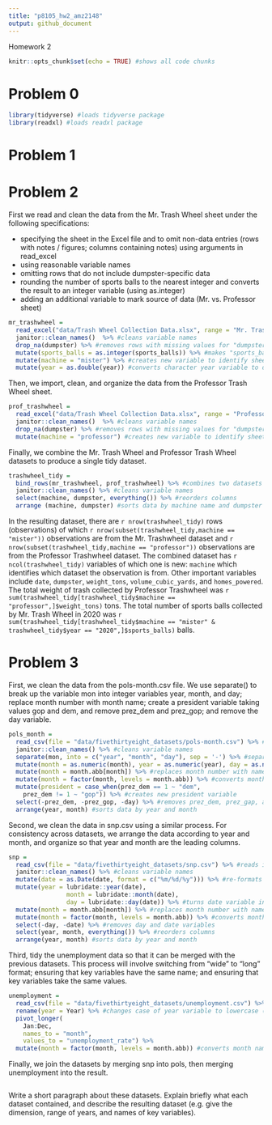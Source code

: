 ```yaml
---
title: "p8105_hw2_amz2148"
output: github_document
---
```


Homework 2

```r
knitr::opts_chunk$set(echo = TRUE) #shows all code chunks
```

# Problem 0

```r
library(tidyverse) #loads tidyverse package
library(readxl) #loads readxl package
```

# Problem 1


# Problem 2

First we read and clean the data from the Mr. Trash Wheel sheet under the following specifications:

* specifying the sheet in the Excel file and to omit non-data entries (rows with notes / figures; columns containing notes) using arguments in read_excel
* using reasonable variable names
* omitting rows that do not include dumpster-specific data
* rounding the number of sports balls to the nearest integer and converts the result to an integer variable (using as.integer)
* adding an additional variable to mark source of data (Mr. vs. Professor sheet)

```r
mr_trashwheel = 
  read_excel("data/Trash Wheel Collection Data.xlsx", range = "Mr. Trash Wheel!A2:N549") %>% #reads in only desired section and sheet from excel document
  janitor::clean_names()  %>% #cleans variable names
  drop_na(dumpster) %>% #removes rows with missing values for "dumpster" variable
  mutate(sports_balls = as.integer(sports_balls)) %>% #makes "sports_balls" variable an integer
  mutate(machine = "mister") %>% #creates new variable to identify sheet/source of data 
  mutate(year = as.double(year)) #converts character year variable to double
```

Then, we import, clean, and organize the data from the Professor Trash Wheel sheet.

```r
prof_trashwheel = 
  read_excel("data/Trash Wheel Collection Data.xlsx", range = "Professor Trash Wheel!A2:M96") %>% #reads in only desired section and sheet from excel document
  janitor::clean_names()  %>% #cleans variable names
  drop_na(dumpster) %>% #removes rows with missing values for "dumpster" variable
  mutate(machine = "professor") #creates new variable to identify sheet/source of data 
```

Finally, we combine the Mr. Trash Wheel and Professor Trash Wheel datasets to produce a single tidy dataset.

```r
trashwheel_tidy = 
  bind_rows(mr_trashwheel, prof_trashwheel) %>% #combines two datasets into one
  janitor::clean_names() %>% #cleans variable names
  select(machine, dumpster, everything()) %>% #reorders columns
  arrange (machine, dumpster) #sorts data by machine name and dumpster number
```

In the resulting dataset, there are ``r nrow(trashwheel_tidy)`` rows (observations) of which ``r nrow(subset(trashwheel_tidy,machine == "mister"))`` observations are from the Mr. Trashwheel dataset and ``r nrow(subset(trashwheel_tidy,machine == "professor"))`` observations are from the Professor Trashwheel dataset. The combined dataset has ``r ncol(trashwheel_tidy)`` variables of which one is new: ``machine`` which identifies which dataset the observation is from. Other important variables include ``date``, ``dumpster``, ``weight_tons``, ``volume_cubic_yards``, and ``homes_powered``. The total weight of trash collected by Professor Trashwheel was ``r sum(trashwheel_tidy[trashwheel_tidy$machine == "professor",]$weight_tons)`` tons. The total number of sports balls collected by Mr. Trash Wheel in 2020 was ``r sum(trashwheel_tidy[trashwheel_tidy$machine == "mister" & trashwheel_tidy$year == "2020",]$sports_balls)`` balls.


# Problem 3

First, we clean the data from the pols-month.csv file. We use separate() to break up the variable mon into integer variables year, month, and day; replace month number with month name; create a president variable taking values gop and dem, and remove prez_dem and prez_gop; and remove the day variable.

```r
pols_month = 
  read_csv(file = "data/fivethirtyeight_datasets/pols-month.csv") %>% #reads in csv file
  janitor::clean_names() %>% #cleans variable names
  separate(mon, into = c("year", "month", "day"), sep = '-') %>% #separates mon variable into year, month, day variables
  mutate(month = as.numeric(month), year = as.numeric(year), day = as.numeric(day)) %>% #converts new variables from character to numeric
  mutate(month = month.abb[month]) %>% #replaces month number with name
  mutate(month = factor(month, levels = month.abb)) %>% #converts month name to factor variable
  mutate(president = case_when(prez_dem == 1 ~ "dem", 
    prez_dem != 1 ~ "gop")) %>% #creates new president variable
  select(-prez_dem, -prez_gop, -day) %>% #removes prez_dem, prez_gap, and day variables
  arrange(year, month) #sorts data by year and month
```

Second, we clean the data in snp.csv using a similar process. For consistency across datasets, we arrange the data according to year and month, and organize so that year and month are the leading columns.

```r
snp = 
  read_csv(file = "data/fivethirtyeight_datasets/snp.csv") %>% #reads in csv file
  janitor::clean_names() %>% #cleans variable names
  mutate(date = as.Date(date, format = c("%m/%d/%y"))) %>% #re-formats date variable
  mutate(year = lubridate::year(date), 
                month = lubridate::month(date), 
                day = lubridate::day(date)) %>% #turns date variable into 3 separate variables
  mutate(month = month.abb[month]) %>% #replaces month number with name
  mutate(month = factor(month, levels = month.abb)) %>% #converts month name to factor variable
  select(-day, -date) %>% #removes day and date variables
  select(year, month, everything()) %>% #reorders columns
  arrange(year, month) #sorts data by year and month
```

Third, tidy the unemployment data so that it can be merged with the previous datasets. This process will involve switching from “wide” to “long” format; ensuring that key variables have the same name; and ensuring that key variables take the same values.

```r
unemployment = 
  read_csv(file = "data/fivethirtyeight_datasets/unemployment.csv") %>% #reads in csv file
  rename(year = Year) %>% #changes case of year variable to lowercase (keeping months uppercase for later ease of merging with other files)
  pivot_longer(
    Jan:Dec,
    names_to = "month", 
    values_to = "unemployment_rate") %>% 
  mutate(month = factor(month, levels = month.abb)) #converts month name to factor variable
```

Finally, we join the datasets by merging snp into pols, then merging unemployment into the result.

```r

```


Write a short paragraph about these datasets. Explain briefly what each dataset contained, and describe the resulting dataset (e.g. give the dimension, range of years, and names of key variables).


